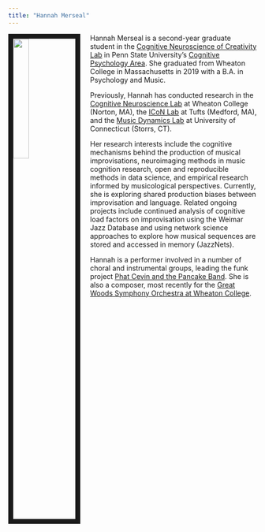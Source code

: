 ```yaml
---
title: "Hannah Merseal"
---
```


<img src = "Hannah_Picture.jpg" style="width:25%; border:10px solid; margin-right: 20px" align="left">

Hannah Merseal is a second-year graduate student in the [Cognitive Neuroscience of Creativity Lab](https://beatylab.la.psu.edu/) in Penn State University's [Cognitive Psychology Area](https://psych.la.psu.edu/graduate/program-areas/cognitive). She graduated from Wheaton College in Massachusetts in 2019 with a B.A. in Psychology and Music. 

Previously, Hannah has conducted research in the [Cognitive Neuroscience Lab](https://wheatoncollege.edu/academics/departments/psychology/psychology-labs/cognitive-neuroscience-lab/) at Wheaton College (Norton, MA), the [ICoN Lab](https://tuftsiconlab.weebly.com/) at Tufts (Medford, MA), and the [Music Dynamics Lab](https://musicdynamicslab.uconn.edu/) at University of Connecticut (Storrs, CT).

Her research interests include the cognitive mechanisms behind the production of musical improvisations, neuroimaging methods in music cognition research, open and reproducible methods in data science, and empirical research informed by musicological perspectives. Currently, she is exploring shared production biases between improvisation and language. Related ongoing projects include continued analysis of cognitive load factors on improvisation using the Weimar Jazz Database and using network science approaches to explore how musical sequences are stored and accessed in memory (JazzNets).

Hannah is a performer involved in a number of choral and instrumental groups, leading the funk project [Phat Cevin and the Pancake Band](https://www.youtube.com/watch?v=gsPICTCBVWY). She is also a composer, most recently for the [Great Woods Symphony Orchestra at Wheaton College](https://youtu.be/lduWI3GpodI?t=208).

